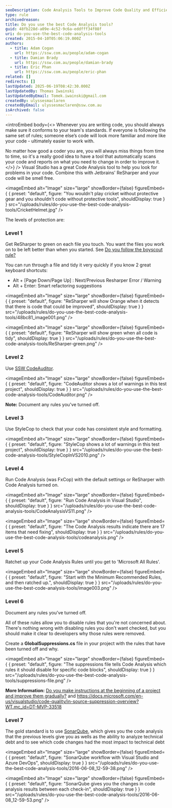 ```yaml
---
seoDescription: Code Analysis Tools to Improve Code Quality and Efficiency
type: rule
archivedreason:
title: Do you use the best Code Analysis tools?
guid: 48fb228d-a09e-4c52-9c6a-eddfff34f08f
uri: do-you-use-the-best-code-analysis-tools
created: 2015-04-10T05:06:19.000Z
authors:
  - title: Adam Cogan
    url: https://ssw.com.au/people/adam-cogan
  - title: Damian Brady
    url: https://ssw.com.au/people/damian-brady
  - title: Eric Phan
    url: https://ssw.com.au/people/eric-phan
related: []
redirects: []
lastUpdated: 2025-06-19T08:42:30.000Z
lastUpdatedBy: Thomas Iwainski
lastUpdatedByEmail: Tomek.iwainski@gmail.com
createdBy: ulyssesmaclaren
createdByEmail: ulyssesmaclaren@ssw.com.au
isArchived: false
---
```


<introEmbed
  body={<>
Whenever you are writing code, you should always make sure it conforms to your team's standards. If everyone is following the same set of rules; someone else’s code will look more familiar and more like your code - ultimately easier to work with.

No matter how good a coder you are, you will always miss things from time to time, so it's a really good idea to have a tool that automatically scans your code and reports on what you need to change in order to improve it.
  </>}
/>
Visual Studio has a great Code Analysis tool to help you look for problems in your code. Combine this with Jetbrains' ReSharper and your code will be smell free.


<imageEmbed
  alt="Image"
  size="large"
  showBorder={false}
  figureEmbed={ {
    preset: "default",
    figure: "You wouldn't play cricket without protective gear and you shouldn't code without protective tools",
    shouldDisplay: true
  } }
  src="/uploads/rules/do-you-use-the-best-code-analysis-tools/CricketHelmet.jpg"
/>

The levels of protection are:

### Level 1

Get ReSharper to green on each file you touch. You want the files you work on to be left better than when you started. See [Do you follow the boyscout rule?](/follow-boy-scout-rule/)

You can run through a file and tidy it very quickly if you know 2 great keyboard shortcuts:

* Alt + [Page Down/Page Up] : Next/Previous Resharper Error / Warning
* Alt + Enter: Smart refactoring suggestions


<imageEmbed
  alt="Image"
  size="large"
  showBorder={false}
  figureEmbed={ {
    preset: "default",
    figure: "ReSharper will show Orange when it detects that there is code that could be improved",
    shouldDisplay: true
  } }
  src="/uploads/rules/do-you-use-the-best-code-analysis-tools/48bc81_image001.png"
/>


<imageEmbed
  alt="Image"
  size="large"
  showBorder={false}
  figureEmbed={ {
    preset: "default",
    figure: "ReSharper will show green when all code is tidy",
    shouldDisplay: true
  } }
  src="/uploads/rules/do-you-use-the-best-code-analysis-tools/ReSharper-green.png"
/>

### Level 2

Use [SSW CodeAuditor](https://codeauditor.com).


<imageEmbed
  alt="Image"
  size="large"
  showBorder={false}
  figureEmbed={ {
    preset: "default",
    figure: "CodeAuditor shows a lot of warnings in this test project",
    shouldDisplay: true
  } }
  src="/uploads/rules/do-you-use-the-best-code-analysis-tools/CodeAuditor.png"
/>

**Note:** Document any rules you've turned off.

### Level 3

Use StyleCop to check that your code has consistent style and formatting.


<imageEmbed
  alt="Image"
  size="large"
  showBorder={false}
  figureEmbed={ {
    preset: "default",
    figure: "StyleCop shows a lot of warnings in this test project",
    shouldDisplay: true
  } }
  src="/uploads/rules/do-you-use-the-best-code-analysis-tools/StyleCopInVS2010.png"
/>

### Level 4

Run Code Analysis (was FxCop) with the default settings or ReSharper with Code Analysis turned on.


<imageEmbed
  alt="Image"
  size="large"
  showBorder={false}
  figureEmbed={ {
    preset: "default",
    figure: "Run Code Analysis in Visual Studio",
    shouldDisplay: true
  } }
  src="/uploads/rules/do-you-use-the-best-code-analysis-tools/CodeAnalysisVS11.png"
/>


<imageEmbed
  alt="Image"
  size="large"
  showBorder={false}
  figureEmbed={ {
    preset: "default",
    figure: "The Code Analysis results indicate there are 17 items that need fixing",
    shouldDisplay: true
  } }
  src="/uploads/rules/do-you-use-the-best-code-analysis-tools/codeanalysis.png"
/>

### Level 5

Ratchet up your Code Analysis Rules until you get to 'Microsoft All Rules'.


<imageEmbed
  alt="Image"
  size="large"
  showBorder={false}
  figureEmbed={ {
    preset: "default",
    figure: "Start with the Minimum Recommended Rules, and then ratched up.",
    shouldDisplay: true
  } }
  src="/uploads/rules/do-you-use-the-best-code-analysis-tools/image003.png"
/>

### Level 6

Document any rules you've turned off.

All of these rules allow you to disable rules that you're not concerned about. There's nothing wrong with disabling rules you don't want checked, but you should make it clear to developers why those rules were removed.

Create a **GlobalSuppressions.cs** file in your project with the rules that have been turned off and why.


<imageEmbed
  alt="Image"
  size="large"
  showBorder={false}
  figureEmbed={ {
    preset: "default",
    figure: "The suppressions file tells Code Analysis which rules it should disable for specific code blocks",
    shouldDisplay: true
  } }
  src="/uploads/rules/do-you-use-the-best-code-analysis-tools/suppressions-file.png"
/>

**More Information:** [Do you make instructions at the beginning of a project and improve them gradually?](/do-you-make-instructions-at-the-beginning-of-a-project-and-improve-them-gradually) and <https://docs.microsoft.com/en-us/visualstudio/code-quality/in-source-suppression-overview?WT.mc_id=DT-MVP-33518>

### Level 7

The gold standard is to use [SonarQube](https://www.sonarqube.org/), which gives you the code analysis that the previous levels give you as wells as the ability to analyze technical debt and to see which code changes had the most impact to technical debt


<imageEmbed
  alt="Image"
  size="large"
  showBorder={false}
  figureEmbed={ {
    preset: "default",
    figure: "SonarQube workflow with Visual Studio and Azure DevOps",
    shouldDisplay: true
  } }
  src="/uploads/rules/do-you-use-the-best-code-analysis-tools/2016-06-08_12-59-38.png"
/>


<imageEmbed
  alt="Image"
  size="large"
  showBorder={false}
  figureEmbed={ {
    preset: "default",
    figure: "SonarQube gives you the changes in code analysis results between each check-in",
    shouldDisplay: true
  } }
  src="/uploads/rules/do-you-use-the-best-code-analysis-tools/2016-06-08_12-59-53.png"
/>
